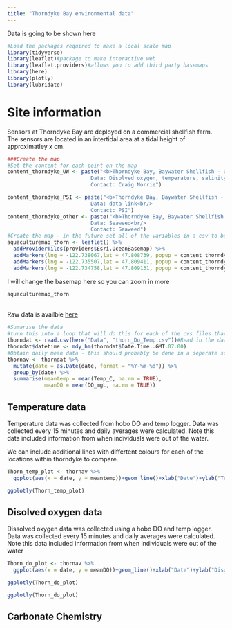 ```yaml
---
title: "Thorndyke Bay environmental data"
---
```


Data is going to be shown here



```r
#Load the packages required to make a local scale map
library(tidyverse)
library(leaflet)#package to make interactive web
library(leaflet.providers)#allows you to add third party basemaps
library(here)
library(plotly)
library(lubridate)
```

# Site information
Sensors at Thorndyke Bay are deployed on a commercial shellfish farm. The sensors are located in an intertidal area at a tidal height of approximatley x cm. 

```r
###Create the map
#Set the content for each point on the map
content_thorndyke_UW <- paste("<b>Thorndyke Bay, Baywater Shellfish - UW</b><br/>
                           Data: Disolved oxygen, temperature, salinity<br/>
                           Contact: Craig Norrie")

content_thorndyke_PSI <- paste("<b>Thorndyke Bay, Baywater Shellfish - UW</b><br/>
                           Data: data link<br/>
                           Contact: PSI")
content_thorndyke_other <- paste("<b>Thorndyke Bay, Baywater Shellfish - UW</b><br/>
                           Data: Seaweed<br/>
                           Contact: Seaweed")
#Create the map - in the future set all of the variables in a csv to be read in 
aquaculturemap_thorn <- leaflet() %>% 
  addProviderTiles(providers$Esri.OceanBasemap) %>% 
  addMarkers(lng = -122.738067,lat = 47.808739, popup = content_thorndyke_UW) %>% #UW
  addMarkers(lng = -122.735507,lat = 47.809411, popup = content_thorndyke_PSI) %>% #PSI
  addMarkers(lng = -122.734758,lat = 47.809131, popup = content_thorndyke_other) #Other
```

I will change the basemap here so you can zoom in more

```r
aquaculturemap_thorn
```

<Br>Raw data is availble [here](https://github.com/CraigNorrie/Environmental-data-website/tree/main/Data)<Br>

```r
#Sumarise the data
#turn this into a loop that will do this for each of the cvs files that I have in the data folder
thorndat <- read.csv(here("Data", "thorn_Do_Temp.csv"))#Read in the data
thorndat$datetime <- mdy_hm(thorndat$Date.Time..GMT.07.00)
#Obtain daily mean data - this should probably be done in a seperate script and this should be saved for the website only
thornav <- thorndat %>%
  mutate(date = as.Date(date, format = "%Y-%m-%d")) %>%
  group_by(date) %>%
  summarise(meantemp = mean(Temp_C, na.rm = TRUE),
            meanDO = mean(DO_mgL, na.rm = TRUE))
```


## Temperature data

Temperature data was collected from hobo DO and temp logger.  Data was collected every 15 minutes and daily averages were calculated. Note this data included information from when individuals were out of the water. <Br>

We can include additional lines with differtent colours for each of the locations within thorndyke to compare. 
```r
Thorn_temp_plot <- thornav %>% 
  ggplot(aes(x = date, y = meantemp))+geom_line()+xlab("Date")+ylab("Temperature (°C)")+theme_bw()

```

```r
ggplotly(Thorn_temp_plot)
```

## Disolved oxygen data

Dissolved oxygen data was collected using a hobo DO and temp logger. Data was collected every 15 minutes and daily averages were calculated. Note this data included information from when individuals were out of the water

```r
Thorn_do_plot <- thornav %>% 
  ggplot(aes(x = date, y = meanDO))+geom_line()+xlab("Date")+ylab("Disolved oxygen (mg/L)")+theme_bw()

ggplotly(Thorn_do_plot)

```

```r
ggplotly(Thorn_do_plot)
```

## Carbonate Chemistry


